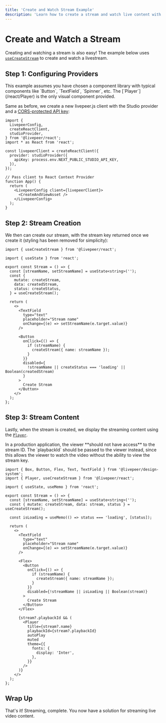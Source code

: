 ```yaml
---
title: 'Create and Watch Stream Example'
description: 'Learn how to create a stream and watch live content with livepeer.js'
---
```



# Create and Watch a Stream

Creating and watching a stream is also easy! The example below uses [`useCreateStream`](/react/hooks/useCreateStream)
to create and watch a livestream.

<Stream />

## Step 1: Configuring Providers

<Callout>
  This example assumes you have chosen a component library with typical
  components like `Button`, `TextField`, `Spinner`, etc. The
  [`Player`](/react/Player) is the only visual component provided.
</Callout>

Same as before, we create a new livepeer.js client with the Studio provider and a [CORS-protected API key](/react/providers/studio#apikey):

```tsx
import {
  LivepeerConfig,
  createReactClient,
  studioProvider,
} from '@livepeer/react';
import * as React from 'react';

const livepeerClient = createReactClient({
  provider: studioProvider({
    apiKey: process.env.NEXT_PUBLIC_STUDIO_API_KEY,
  }),
});

// Pass client to React Context Provider
function App() {
  return (
    <LivepeerConfig client={livepeerClient}>
      <CreateAndViewAsset />
    </LivepeerConfig>
  );
}
```

## Step 2: Stream Creation

We then can create our stream, with the stream key returned once we create it (styling has been removed for simplicity):

```tsx
import { useCreateStream } from '@livepeer/react';

import { useState } from 'react';

export const Stream = () => {
  const [streamName, setStreamName] = useState<string>('');
  const {
    mutate: createStream,
    data: createdStream,
    status: createStatus,
  } = useCreateStream();

  return (
    <>
      <TextField
        type="text"
        placeholder="Stream name"
        onChange={(e) => setStreamName(e.target.value)}
      />

      <Button
        onClick={() => {
          if (streamName) {
            createStream({ name: streamName });
          }
        }}
        disabled={
          !streamName || createStatus === 'loading' || Boolean(createdStream)
        }
      >
        Create Stream
      </Button>
    </>
  );
};
```

## Step 3: Stream Content

Lastly, when the stream is created, we display the streaming content using the [`Player`](/react/Player).

<Callout>
  In a production application, the viewer **should not have access** to the
  stream ID. The `playbackId` should be passed to the viewer instead, since this
  allows the viewer to watch the video without the ability to view the stream
  key.
</Callout>

```tsx
import { Box, Button, Flex, Text, TextField } from '@livepeer/design-system';
import { Player, useCreateStream } from '@livepeer/react';

import { useState, useMemo } from 'react';

export const Stream = () => {
  const [streamName, setStreamName] = useState<string>('');
  const { mutate: createStream, data: stream, status } = useCreateStream();

  const isLoading = useMemo(() => status === 'loading', [status]);

  return (
    <>
      <TextField
        type="text"
        placeholder="Stream name"
        onChange={(e) => setStreamName(e.target.value)}
      />

      <Flex>
        <Button
          onClick={() => {
            if (streamName) {
              createStream({ name: streamName });
            }
          }}
          disabled={!streamName || isLoading || Boolean(stream)}
        >
          Create Stream
        </Button>
      </Flex>

      {stream?.playbackId && (
        <Player
          title={stream?.name}
          playbackId={stream?.playbackId}
          autoPlay
          muted
          theme={{
            fonts: {
              display: 'Inter',
            },
          }}
        />
      )}
    </>
  );
};
```

## Wrap Up

That's it! Streaming, complete. You now have a solution for streaming live video content.
